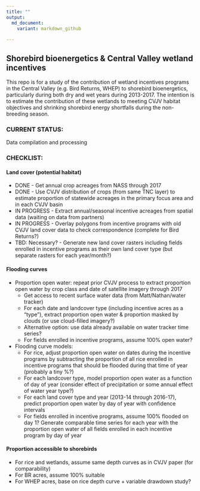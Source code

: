 ```yaml
---
title: ""
output: 
  md_document:
    variant: markdown_github
  
---
```


## Shorebird bioenergetics & Central Valley wetland incentives

This repo is for a study of the contribution of wetland incentives programs in the Central Valley (e.g. Bird Returns, WHEP) to shorebird bioenergetics, particularly during both dry and wet years during 2013-2017. The intention is to estimate the contribution of these wetlands to meeting CVJV habitat objectives and shrinking shorebird energy shortfalls during the non-breeding season.


### CURRENT STATUS: 

Data compilation and processing


### CHECKLIST:

#### Land cover (potential habitat)
* DONE - Get annual crop acreages from NASS through 2017
* DONE - Use CVJV distribution of crops (from same TNC layer) to estimate proportion of statewide acreages in the primary focus area and in each CVJV basin
* IN PROGRESS - Extract annual/seasonal incentive acreages from spatial data (waiting on data from partners)
* IN PROGRESS - Overlay polygons from incentive programs with old CVJV land cover data to check correspondence (complete for Bird Returns?)
* TBD: Necessary? - Generate new land cover rasters including fields enrolled in incentive programs as their own land cover type (but separate rasters for each year/month?)

#### Flooding curves
* Proportion open water: repeat prior CVJV process to extract proportion open water by crop class and date of satellite imagery through 2017
  * Get access to recent surface water data (from Matt/Nathan/water tracker)
  * For each date and landcover type (including incentive acres as a "type"), extract proportion open water & proportion masked by clouds (or use cloud-filled imagery?)
  * Alternative option: use data already available on water tracker time series?
  * For fields enrolled in incentive programs, assume 100% open water?

* Flooding curve models:
  * For rice, adjust proportion open water on dates during the incentive programs by subtracting the proportion of all rice enrolled in incentive programs that should be flooded during that time of year (probably a tiny %?)
  * For each landcover type, model proportion open water as a function of day of year (consider effect of precipitation or some annual effect of water year type?)
  * For each land cover type and year (2013-14 through 2016-17), predict proportion open water by day of year with confidence intervals
  * For fields enrolled in incentive programs, assume 100% flooded on day 1? Generate comparable time series for each year with the proportion open water of all fields enrolled in each incentive program by day of year

#### Proportion accessible to shorebirds
* For rice and wetlands, assume same depth curves as in CVJV paper (for comparability)
* For BR acres, assume 100% suitable
* For WHEP acres, base on rice depth curve + variable drawdown study?
